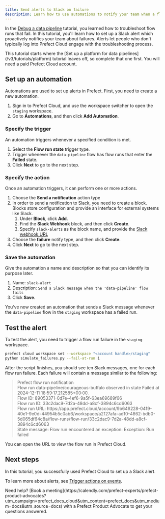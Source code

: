 ```yaml
---
title: Send alerts to Slack on failure
description: Learn how to use automations to notify your team when a flow fails.
---
```


In the [Debug a data pipeline](/v3/tutorials/debug) tutorial, you learned how to troubleshoot flow runs that fail.
In this tutorial, you'll learn how to set up a Slack alert which proactively notifies your team about failures.
Alerts let people who don't typically log into Prefect Cloud engage with the troubleshooting process.

<Info>
This tutorial starts where the [Set up a platform for data pipelines](/v3/tutorials/platform) tutorial leaves off, so complete that one first.
You will need a paid Prefect Cloud account.
</Info>

## Set up an automation

Automations are used to set up alerts in Prefect.
First, you need to create a new automation.

1. Sign in to Prefect Cloud, and use the workspace switcher to open the `staging` workspace.
1. Go to **Automations**, and then click **Add Automation**.

### Specify the trigger

An automation triggers whenever a specified condition is met.

1. Select the **Flow run state** trigger type.
1. Trigger whenever the `data-pipeline` flow has flow runs that enter the **Failed** state.
1. Click **Next** to go to the next step.

### Specify the action

Once an automation triggers, it can perform one or more actions.

1. Choose the **Send a notification** action type
1. In order to send a notification to Slack, you need to create a block.
Blocks store configuration and provide an interface for external systems like Slack.
    1. Under **Block**, click **Add**.
    1. Find the **Slack Webhook** block, and then click **Create**.
    1. Specify `slack-alerts` as the block name, and provide the [Slack webhook URL](https://api.slack.com/messaging/webhooks)
  1. Choose the **failure** notify type, and then click **Create**.
1. Click **Next** to go to the next step.

### Save the automation

Give the automation a name and description so that you can identify its purpose later.

1. Name: `slack-alert`
2. Description: `Send a Slack message when the 'data-pipeline' flow fails`
3. Click **Save**.

You've now created an automation that sends a Slack message whenever the `data-pipeline` flow in the `staging` workspace has a failed run.

## Test the alert

To test the alert, you need to trigger a flow run failure in the `staging` workspace.

```bash
prefect cloud workspace set --workspace "<account handle>/staging"
python simulate_failures.py --fail-at-run 1
```

After the script finishes, you should see ten Slack messages, one for each flow run failure.
Each failure will contain a message similar to the following:

> Prefect flow run notification<br/>
> Flow run data-pipeline/courageous-buffalo observed in state Failed at 2024-12-11 18:59:17.212585+00:00.<br/>
> Flow ID: 89053371-0d7e-4ef6-9a5f-63ea69689f66<br/>
> Flow run ID: 33c2dac9-7d2a-48dd-a8cf-3894c6cd6063<br/>
> Flow run URL: https:&#8203;//app.prefect.cloud/account/9b649228-0419-40e1-9e0d-44954b5c0ab6/workspace/a2127afa-ad10-4862-bdb0-5d065df64c8a/flow-runs/flow-run/33c2dac9-7d2a-48dd-a8cf-3894c6cd6063<br/>
> State message: Flow run encountered an exception: Exception: Run failed

You can open the URL to view the flow run in Prefect Cloud.

## Next steps

In this tutorial, you successfully used Prefect Cloud to set up a Slack alert.

To learn more about alerts, see [Trigger actions on events](/v3/automate/events/automations-triggers).

<Tip>
Need help? [Book a meeting](https://calendly.com/prefect-experts/prefect-product-advocates?utm_campaign=prefect_docs_cloud&utm_content=prefect_docs&utm_medium=docs&utm_source=docs) with a Prefect Product Advocate to get your questions answered.
</Tip>
